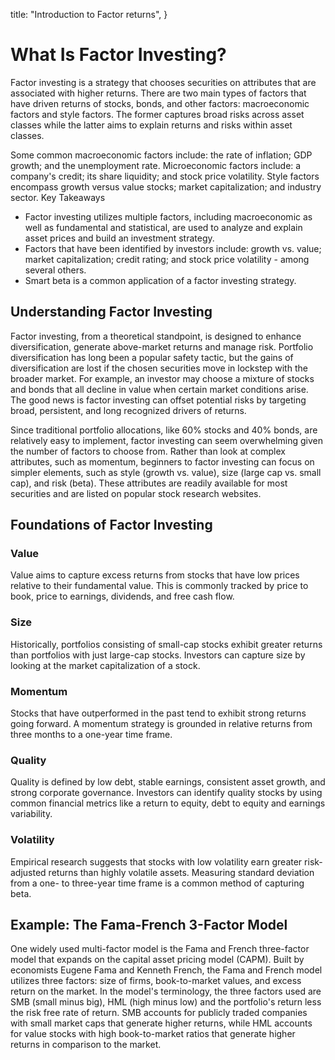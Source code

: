 
  title: "Introduction to Factor returns",
}

# What Is Factor Investing?

Factor investing is a strategy that chooses securities on attributes that are associated with higher returns. There are two main types of factors that have driven returns of stocks, bonds, and other factors: macroeconomic factors and style factors. The former captures broad risks across asset classes while the latter aims to explain returns and risks within asset classes.

<Logo domain="AMOSISCOOL" color="text-red-500" />

Some common macroeconomic factors include: the rate of inflation; GDP growth; and the unemployment rate. Microeconomic factors include: a company's credit; its share liquidity; and stock price volatility. Style factors encompass growth versus value stocks; market capitalization; and industry sector.
Key Takeaways

- Factor investing utilizes multiple factors, including macroeconomic as well as fundamental and statistical, are used to analyze and explain asset prices and build an investment strategy.
- Factors that have been identified by investors include: growth vs. value; market capitalization; credit rating; and stock price volatility - among several others.
- Smart beta is a common application of a factor investing strategy.

## Understanding Factor Investing

Factor investing, from a theoretical standpoint, is designed to enhance diversification, generate above-market returns and manage risk. Portfolio diversification has long been a popular safety tactic, but the gains of diversification are lost if the chosen securities move in lockstep with the broader market. For example, an investor may choose a mixture of stocks and bonds that all decline in value when certain market conditions arise. The good news is factor investing can offset potential risks by targeting broad, persistent, and long recognized drivers of returns.

Since traditional portfolio allocations, like 60% stocks and 40% bonds, are relatively easy to implement, factor investing can seem overwhelming given the number of factors to choose from. Rather than look at complex attributes, such as momentum, beginners to factor investing can focus on simpler elements, such as style (growth vs. value), size (large cap vs. small cap), and risk (beta). These attributes are readily available for most securities and are listed on popular stock research websites.

## Foundations of Factor Investing

### Value

Value aims to capture excess returns from stocks that have low prices relative to their fundamental value. This is commonly tracked by price to book, price to earnings, dividends, and free cash flow.

### Size

Historically, portfolios consisting of small-cap stocks exhibit greater returns than portfolios with just large-cap stocks. Investors can capture size by looking at the market capitalization of a stock.

### Momentum

Stocks that have outperformed in the past tend to exhibit strong returns going forward. A momentum strategy is grounded in relative returns from three months to a one-year time frame.

### Quality

Quality is defined by low debt, stable earnings, consistent asset growth, and strong corporate governance. Investors can identify quality stocks by using common financial metrics like a return to equity, debt to equity and earnings variability.

### Volatility

Empirical research suggests that stocks with low volatility earn greater risk-adjusted returns than highly volatile assets. Measuring standard deviation from a one- to three-year time frame is a common method of capturing beta.

## Example: The Fama-French 3-Factor Model

One widely used multi-factor model is the Fama and French three-factor model that expands on the capital asset pricing model (CAPM). Built by economists Eugene Fama and Kenneth French, the Fama and French model utilizes three factors: size of firms, book-to-market values, and excess return on the market. In the model's terminology, the three factors used are SMB (small minus big), HML (high minus low) and the portfolio's return less the risk free rate of return. SMB accounts for publicly traded companies with small market caps that generate higher returns, while HML accounts for value stocks with high book-to-market ratios that generate higher returns in comparison to the market.
